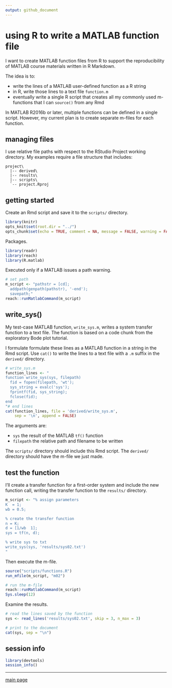 ```yaml
---
output: github_document
---
```


# using R to write a MATLAB function file

I want to create MATLAB function files from R to support the reproducibility of MATLAB course materials written in R Markdown. 

The idea is to: 

- write the lines of a MATLAB user-defined function as a R string 
- in R, write those lines to a text file `function.m` 
- eventually write a single R script that creates all my commonly used m-functions that I can `source()` from any Rmd 

In MATLAB R2016b or later, multiple functions can be defined in a single script. However, my current plan is to create separate m-files for each function. 



## managing files 

I use relative file paths with respect to the RStudio Project working directory. My examples require a file structure that includes:  

```
project\
  |-- derived\
  |-- results\
  |-- scripts\
  `-- project.Rproj
```





## getting started 

Create an Rmd script and save it to the `scripts/` directory. 

```r
library(knitr)
opts_knit$set(root.dir = "../")
opts_chunk$set(echo = TRUE, comment = NA, message = FALSE, warning = FALSE, collapse = FALSE, fig.keep = 'high')
```

Packages. 

```r
library(readr)
library(reach)
library(R.matlab)
```

Executed only if a MATLAB issues a path warning.  

```r
# set path
m_script <- "pathstr = [cd]; 
  addpath(genpath(pathstr), '-end'); 
  savepath;" 
reach::runMatlabCommand(m_script)
```



## write_sys()

My test-case MATLAB function, `write_sys.m`, writes a system transfer function to a text file. The function is based on a code chunk from the exploratory Bode plot tutorial. 

I formulate formulate these lines as a MATLAB function in a string in the Rmd script.  Use `cat()` to write the lines to a text file with a `.m` suffix in the `derived/` directory. 

```r
# write_sys.m
function_lines <- "
function write_sys(sys, filepath)
  fid = fopen(filepath, 'wt');
  sys_string = evalc('sys');
  fprintf(fid, sys_string);
  fclose(fid);
end
"# end lines
cat(function_lines, file = 'derived/write_sys.m',
	sep = '\n', append = FALSE)
```

The arguments are: 

- `sys` the result of the MATLAB `tf()` function 
- `filepath` the relative path and filename to be written 

The `scripts/` directory should include this Rmd script. The `derived/` directory should have the m-file we just made.



## test the function 

I'll create a transfer function for a first-order system and include the new  function call, writing the transfer function to the `results/` directory. 

```r
m_script <- "% assign parameters
K  = 1;
wb = 0.5;

% create the transfer function 
n = K;
d = [1/wb  1];
sys = tf(n, d);

% write sys to txt
write_sys(sys, 'results/sys02.txt')
"
```

Then execute the m-file. 

```r
source("scripts/functions.R")
run_mfile(m_script, "m02")
```

```r
# run the m-file
reach::runMatlabCommand(m_script)
Sys.sleep(12)
```

Examine the results. 

```r
# read the lines saved by the function 
sys <- read_lines('results/sys02.txt', skip = 3, n_max = 3)

# print to the document
cat(sys, sep = "\n")
```



## session info

```r
library(devtools)
session_info()
```

--- 
[main page](../README.md)
